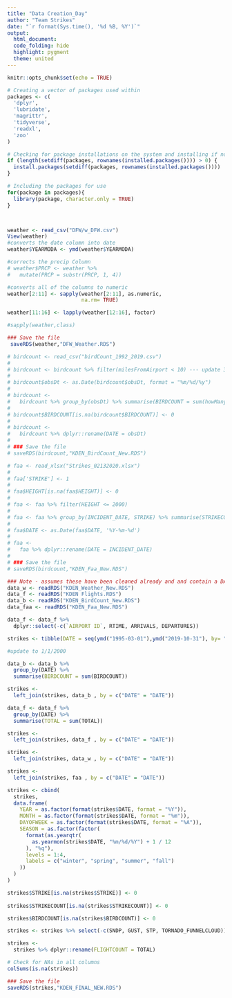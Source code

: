 ```yaml
---
title: "Data Creation_Day"
author: "Team Strikes"
date: "`r format(Sys.time(), '%d %B, %Y')`"
output:
  html_document:
  code_folding: hide
  highlight: pygment
  theme: united
---
```


```r
knitr::opts_chunk$set(echo = TRUE)
```

```r
# Creating a vector of packages used within
packages <- c(
  'dplyr',
  'lubridate',
  'magrittr',
  'tidyverse',
  'readxl',
  'zoo'
)

# Checking for package installations on the system and installing if not found
if (length(setdiff(packages, rownames(installed.packages()))) > 0) {
  install.packages(setdiff(packages, rownames(installed.packages())))  
}

# Including the packages for use
for(package in packages){
  library(package, character.only = TRUE)
}




```


```r

weather <- read_csv("DFW/w_DFW.csv") 
View(weather)
#converts the date column into date 
weather$YEARMODA <- ymd(weather$YEARMODA)

#corrects the precip Column
# weather$PRCP <- weather %>% 
#   mutate(PRCP = substr(PRCP, 1, 4))

#converts all of the columns to numeric 
weather[2:11] <- sapply(weather[2:11], as.numeric, 
                        na.rm= TRUE)

weather[11:16] <- lapply(weather[12:16], factor)

#sapply(weather,class)

### Save the file
 saveRDS(weather,"DFW_Weather.RDS")

```

```r
# birdcount <- read_csv("birdCount_1992_2019.csv")
# 
# birdcount <- birdcount %>% filter(milesFromAirport < 10) --- update 3/28 removed all of them from the import -tk
# 
# birdcount$obsDt <- as.Date(birdcount$obsDt, format = "%m/%d/%y")
# 
# birdcount <-
#   birdcount %>% group_by(obsDt) %>% summarise(BIRDCOUNT = sum(howMany))
# 
# birdcount$BIRDCOUNT[is.na(birdcount$BIRDCOUNT)] <- 0
# 
# birdcount <-
#   birdcount %>% dplyr::rename(DATE = obsDt)
# 
# ### Save the file
# saveRDS(birdcount,"KDEN_BirdCount_New.RDS")


```

```r
# faa <- read_xlsx("Strikes_02132020.xlsx")
# 
# faa['STRIKE'] <- 1
# 
# faa$HEIGHT[is.na(faa$HEIGHT)] <- 0
# 
# faa <- faa %>% filter(HEIGHT <= 2000)
# 
# faa <- faa %>% group_by(INCIDENT_DATE, STRIKE) %>% summarise(STRIKECOUNT = sum(STRIKE))
# 
# faa$DATE <- as.Date(faa$DATE, '%Y-%m-%d')
# 
# faa <-
#   faa %>% dplyr::rename(DATE = INCIDENT_DATE)
# 
# ### Save the file
# saveRDS(birdcount,"KDEN_Faa_New.RDS")

```



```r
### Note - assumes these have been cleaned already and and contain a DATE and RTIME field
data_w <- readRDS("KDEN_Weather_New.RDS")
data_f <- readRDS("KDEN Flights.RDS")
data_b <- readRDS("KDEN_BirdCount_New.RDS")
data_faa <- readRDS("KDEN_Faa_New.RDS")

data_f <- data_f %>%
  dplyr::select(-c(`AIRPORT ID`, RTIME, ARRIVALS, DEPARTURES))

```

```r
strikes <- tibble(DATE = seq(ymd("1995-03-01"),ymd("2019-10-31"), by= "days")) 

#update to 1/1/2000
```

```r

data_b <- data_b %>%
  group_by(DATE) %>%
  summarise(BIRDCOUNT = sum(BIRDCOUNT))

strikes <-
  left_join(strikes, data_b , by = c("DATE" = "DATE"))
```


```r

data_f <- data_f %>%
  group_by(DATE) %>%
  summarise(TOTAL = sum(TOTAL))

strikes <-
  left_join(strikes, data_f , by = c("DATE" = "DATE"))
```

```r
strikes <-
  left_join(strikes, data_w , by = c("DATE" = "DATE"))

```

```r
strikes <-
  left_join(strikes, faa , by = c("DATE" = "DATE"))
```


```r
strikes <- cbind(
  strikes,
  data.frame(
    YEAR = as.factor(format(strikes$DATE, format = "%Y")),
    MONTH = as.factor(format(strikes$DATE, format = "%m")),
    DAYOFWEEK = as.factor(format(strikes$DATE, format = "%A")),
    SEASON = as.factor(factor(
      format(as.yearqtr(
        as.yearmon(strikes$DATE, "%m/%d/%Y") + 1 / 12
      ), "%q"),
      levels = 1:4,
      labels = c("winter", "spring", "summer", "fall")
    ))
  )
)

strikes$STRIKE[is.na(strikes$STRIKE)] <- 0
  
strikes$STRIKECOUNT[is.na(strikes$STRIKECOUNT)] <- 0

strikes$BIRDCOUNT[is.na(strikes$BIRDCOUNT)] <- 0

strikes <- strikes %>% select(-c(SNDP, GUST, STP, TORNADO_FUNNELCLOUD))

strikes <-
  strikes %>% dplyr::rename(FLIGHTCOUNT = TOTAL)

```


```r
# Check for NAs in all columns
colSums(is.na(strikes))
```

```r
### Save the file
saveRDS(strikes,"KDEN_FINAL_NEW.RDS")
```

